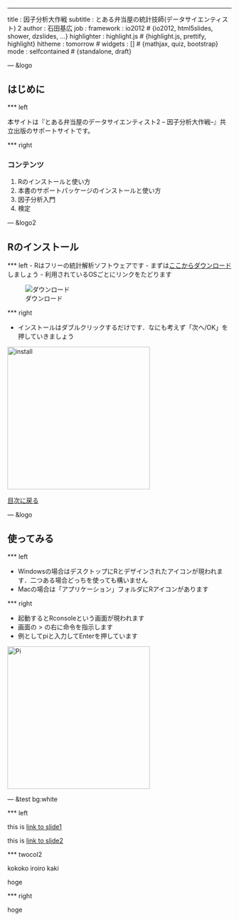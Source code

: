 --- 
title       : 因子分析大作戦
subtitle    : とある弁当屋の統計技師(データサイエンティスト) 2
author      : 石田基広
job         : 
framework   : io2012        # {io2012, html5slides, shower, dzslides, ...}
highlighter : highlight.js  # {highlight.js, prettify, highlight}
hitheme     : tomorrow      # 
widgets     : []            # {mathjax, quiz, bootstrap}
mode        : selfcontained # {standalone, draft}


--- &logo

## はじめに 

*** left 

本サイトは『とある弁当屋のデータサイエンティスト2 -- 因子分析大作戦--』共立出版のサポートサイトです。



*** right

### コンテンツ

1. Rのインストールと使い方
2. 本書のサポートパッケージのインストールと使い方
3. 因子分析入門
4. 検定



--- &logo2

## Rのインストール

*** left 
- Rはフリーの統計解析ソフトウェアです
- まずは[ここからダウンロード](http://cran.ism.ac.jp/)しましょう
- 利用されているOSごとにリンクをたどります

![ダウンロード](img/download.png)

*** right 

- インストールはダブルクリックするだけです．なにも考えず「次へ/OK」を押していきましょう

<img src="img//install.png" alt="install" style="width: 320px;"/>

[目次に戻る](#2)

--- &logo

## 使ってみる

*** left

- Windowsの場合はデスクトップにRとデザインされたアイコンが現われます．二つある場合どっちを使っても構いません
- Macの場合は「アプリケーション」フォルダにRアイコンがあります

*** right

- 起動するとRconsoleという画面が現われます
- 画面の > の右に命令を指示します
- 例としてpiと入力してEnterを押しています

<img src="img/pi.png" alt="Pi" style="width: 320px;"/>



--- &test bg:white

*** left

this is [link to slide1](#1)

this is [link to slide2](#2)

*** twocol2

kokoko iroiro kaki


<style>
.title-slide {
     background-image: url(assets/img/misaki.png);
     background-repeat: no-repeat ;
     background-position: right center;
   }
</style>


<!-- --- &anchor -->

<!-- *** left  -->

<!-- [目次に戻る](#2) -->

<!-- *** right  -->

<!-- http://masaboo.cside.com/new_css1/cs_menu.html -->
<!-- 
(shell-command "Rscript ~/Projects/R/Markdown/slidify.R")
-->

hoge

*** right

hoge


<style>
.title-slide {
     background-image: url(assets/img/misaki.png);
     background-repeat: no-repeat ;
     background-position: right center;
   }
</style>

<!-- http://masaboo.cside.com/new_css1/cs_03.htm -->
<!-- (+ 1 2) -->

<!-- 
(shell-command "Rscript ~/Projects/R/Markdown/slidify.R") 
-->
